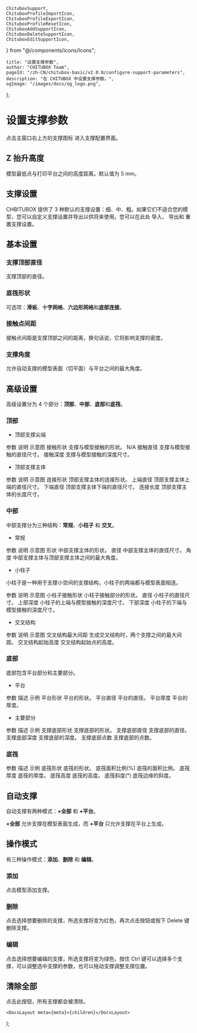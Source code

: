 	ChituboxSupport,
	ChituboxProfileImportIcon,
	ChituboxProfileExportIcon,
	ChituboxProfileResetIcon,
	ChituboxAddSupportIcon,
	ChituboxDeleteSupportIcon,
	ChituboxEditSupportIcon,
} from "@/components/icons/Icons";

	title: "设置支撑参数",
	author: "CHITUBOX Team",
	pageId: "/zh-CN/chitubox-basic/v2.0.0/configure-support-parameters",
	description: "在 CHITUBOX 中设置支撑参数。",
	ogImage: "/images/docs/og_logo.png",
};

# 设置支撑参数

点击主窗口右上方的支撑图标 <ChituboxSupport />进入支撑配置界面。

## Z 抬升高度

模型最低点与打印平台之间的高度距离。默认值为 5 mm。

## 支撑设置

<ImageContainer>
	<AntdImage
		src={
			"/images/docs/en-US/chitubox-basic/2.x.x/010-configure-support-parameters-support-settings.png"
		}
	/>
</ImageContainer>

CHBITUBOX 提供了 3 种默认的支撑设置：细、中、粗。如果它们不适合您的模型，您可以自定义支撑设置并导出以供将来使用。您可以在此处 <ChituboxProfileImportIcon /> 导入、<ChituboxProfileExportIcon /> 导出和 <ChituboxProfileResetIcon /> 重置支撑设置。

## 基本设置

### 支撑顶部直径

支撑顶部的直径。

<ImageContainer>
	<ImageComparison
		img1Src={
			"/images/docs/en-US/chitubox-basic/2.x.x/010-configure-support-parameters-tip-upper-diameter-0.3.png"
		}
		text1={"0.3mm"}
		img2Src={
			"/images/docs/en-US/chitubox-basic/2.x.x/010-configure-support-parameters-tip-upper-diameter-0.6.png"
		}
		text2={"0.6mm"}
	/>
</ImageContainer>

### 底筏形状

可选项：**滑板**、**十字网格**、**六边形网格**和**底部连接**。

<ImageContainer>
	<ImageComparison
		img1Src={
			"/images/docs/en-US/chitubox-basic/2.x.x/010-configure-support-parameters-raft-shape-skate.png"
		}
		text1={"滑板"}
		img2Src={
			"/images/docs/en-US/chitubox-basic/2.x.x/010-configure-support-parameters-raft-shape-cross-grid.png"
		}
		text2={"十字网格"}
	/>
</ImageContainer>

<ImageContainer>
	<ImageComparison
		img1Src={
			"/images/docs/en-US/chitubox-basic/2.x.x/010-configure-support-parameters-raft-shape-hexagonal-grid.png"
		}
		text1={"六边形网格"}
		img2Src={
			"/images/docs/en-US/chitubox-basic/2.x.x/010-configure-support-parameters-raft-shape-bottom-connected.png"
		}
		text2={"底部连接"}
	/>
</ImageContainer>

### 接触点间距

接触点间距是支撑顶部之间的距离，换句话说，它将影响支撑的密度。

<ImageContainer>
	<ImageComparison
		img1Src={
			"/images/docs/en-US/chitubox-basic/2.x.x/010-configure-support-parameters-touch-tip-distance-4.png"
		}
		text1={"1.0mm"}
		img2Src={
			"/images/docs/en-US/chitubox-basic/2.x.x/010-configure-support-parameters-touch-tip-distance-2.png"
		}
		text2={"0.5mm"}
	/>
</ImageContainer>

### 支撑角度

允许自动支撑的模型表面（切平面）与平台之间的最大角度。

<ImageContainer>
	<ImageComparison
		img1Src={
			"/images/docs/en-US/chitubox-basic/2.x.x/010-configure-support-parameters-support-angle-40.png"
		}
		text1={"30°"}
		img2Src={
			"/images/docs/en-US/chitubox-basic/2.x.x/010-configure-support-parameters-support-angle-60.png"
		}
		text2={"60°"}
	/>
</ImageContainer>

## 高级设置

高级设置分为 4 个部分：**顶部**、**中部**、**底部**和**底筏**。

### 顶部

-   顶部支撑尖端

<ResponsiveTable>
	<thead>
		<tr>
			<th>参数</th>
			<th>说明</th>
			<th className="w-[350px]">示意图</th>
		</tr>
	</thead>
	<tbody>
		<tr>
			<td>接触形状</td>
			<td>支撑与模型接触的形状。</td>
			<td>N/A</td>
		</tr>
		<tr>
			<td>接触直径</td>
			<td>支撑与模型接触的直径尺寸。</td>
			<td>
				<ImageContainer className={"max-w-sm"}>
					<AntdImage
						src={
							"/images/docs/en-US/chitubox-basic/2.x.x/010-configure-support-parameters-contact-shape-diameter.gif"
						}
					/>
				</ImageContainer>
			</td>
		</tr>
		<tr>
			<td>接触深度</td>
			<td>支撑与模型接触的深度尺寸。</td>
			<td>
				<ImageContainer className={"max-w-sm"}>
					<AntdImage
						src={
							"/images/docs/en-US/chitubox-basic/2.x.x/010-configure-support-parameters-contact-depth.gif"
						}
					/>
				</ImageContainer>
			</td>
		</tr>
	</tbody>
</ResponsiveTable>

-   顶部支撑主体

<ResponsiveTable>
	<thead>
		<tr>
			<th>参数</th>
			<th>说明</th>
			<th className="w-[350px]">示意图</th>
		</tr>
	</thead>
	<tbody>
		<tr>
			<td>连接形状</td>
			<td>顶部支撑主体的连接形状。</td>
			<td>
				<ImageContainer className={"max-w-sm"}>
					<AntdImage
						src={
							"/images/docs/en-US/chitubox-basic/2.x.x/010-configure-support-parameters-top-connection-shape.gif"
						}
					/>
				</ImageContainer>
			</td>
		</tr>
		<tr>
			<td>上端直径</td>
			<td>顶部支撑主体上端的直径尺寸。</td>
			<td>
				<ImageContainer className={"max-w-sm"}>
					<AntdImage
						src={
							"/images/docs/en-US/chitubox-basic/2.x.x/010-configure-support-parameters-top-upper-diameter.gif"
						}
					/>
				</ImageContainer>
			</td>
		</tr>
		<tr>
			<td>下端直径</td>
			<td>顶部支撑主体下端的直径尺寸。</td>
			<td>
				<ImageContainer className={"max-w-sm"}>
					<AntdImage
						src={
							"/images/docs/en-US/chitubox-basic/2.x.x/010-configure-support-parameters-top-lower-diameter.gif"
						}
					/>
				</ImageContainer>
			</td>
		</tr>
		<tr>
			<td>连接长度</td>
			<td>顶部支撑主体的长度尺寸。</td>
			<td>
				<ImageContainer className={"max-w-sm"}>
					<AntdImage
						src={
							"/images/docs/en-US/chitubox-basic/2.x.x/010-configure-support-parameters-top-connection-length.gif"
						}
					/>
				</ImageContainer>
			</td>
		</tr>
	</tbody>
</ResponsiveTable>

### 中部

中部支撑分为三种结构：**常规**、**小柱子** 和 **交叉**。

-   常规

<ResponsiveTable>
	<thead>
		<tr>
			<th>参数</th>
			<th>说明</th>
			<th className="w-[350px]">示意图</th>
		</tr>
	</thead>
	<tbody>
		<tr>
			<td>形状</td>
			<td>中部支撑主体的形状。</td>
			<td>
				<ImageContainer className={"max-w-sm"}>
					<AntdImage
						src={
							"/images/docs/en-US/chitubox-basic/2.x.x/010-configure-support-parameters-mid-shape.gif"
						}
					/>
				</ImageContainer>
			</td>
		</tr>
		<tr>
			<td>直径</td>
			<td>中部支撑主体的直径尺寸。</td>
			<td>
				<ImageContainer className={"max-w-sm"}>
					<AntdImage
						src={
							"/images/docs/en-US/chitubox-basic/2.x.x/010-configure-support-parameters-mid-diameter.gif"
						}
					/>
				</ImageContainer>
			</td>
		</tr>
		<tr>
			<td>角度</td>
			<td>中部支撑主体与顶部支撑主体之间的最大角度。</td>
			<td>
				<ImageContainer className={"max-w-sm"}>
					<AntdImage
						src={
							"/images/docs/en-US/chitubox-basic/2.x.x/010-configure-support-parameters-mid-angle.gif"
						}
					/>
				</ImageContainer>
			</td>
		</tr>
	</tbody>
</ResponsiveTable>

-   小柱子

小柱子是一种用于支撑小空间的支撑结构，小柱子的两端都与模型表面相连。

<ResponsiveTable>
	<thead>
		<tr>
			<th>参数</th>
			<th>说明</th>
			<th className="w-[350px]">示意图</th>
		</tr>
	</thead>
	<tbody>
		<tr>
			<td>小柱子接触形状</td>
			<td>小柱子接触部分的形状。</td>
			<td>
				<ImageContainer className={"max-w-sm"}>
					<AntdImage
						src={
							"/images/docs/en-US/chitubox-basic/2.x.x/010-configure-support-parameters-pillar-shape.gif"
						}
					/>
				</ImageContainer>
			</td>
		</tr>
		<tr>
			<td>直径</td>
			<td>小柱子的直径尺寸。</td>
			<td>
				<ImageContainer className={"max-w-sm"}>
					<AntdImage
						src={
							"/images/docs/en-US/chitubox-basic/2.x.x/010-configure-support-parameters-pillar-diameter.gif"
						}
					/>
				</ImageContainer>
			</td>
		</tr>
		<tr>
			<td>上部深度</td>
			<td>小柱子的上端与模型接触的深度尺寸。</td>
			<td>
				<ImageContainer className={"max-w-sm"}>
					<AntdImage
						src={
							"/images/docs/en-US/chitubox-basic/2.x.x/010-configure-support-parameters-pillar-upper-depth.gif"
						}
					/>
				</ImageContainer>
			</td>
		</tr>
		<tr>
			<td>下部深度</td>
			<td>小柱子的下端与模型接触的深度尺寸。</td>
			<td>
				<ImageContainer className={"max-w-sm"}>
					<AntdImage
						src={
							"/images/docs/en-US/chitubox-basic/2.x.x/010-configure-support-parameters-pillar-lower-depth.gif"
						}
					/>
				</ImageContainer>
			</td>
		</tr>
	</tbody>
</ResponsiveTable>

-   交叉结构

<ResponsiveTable>
	<thead>
		<tr>
			<th>参数</th>
			<th>说明</th>
			<th className="w-[350px]">示意图</th>
		</tr>
	</thead>
	<tbody>
		<tr>
			<td>交叉结构最大间距</td>
			<td>生成交叉结构时，两个支撑之间的最大间距。</td>
			<td>
				<ImageContainer className={"max-w-sm"}>
					<AntdImage
						src={
							"/images/docs/en-US/chitubox-basic/2.x.x/010-configure-support-parameters-cross-max-spacing.gif"
						}
					/>
				</ImageContainer>
			</td>
		</tr>
		<tr>
			<td>交叉结构起始高度</td>
			<td>交叉结构起始点的高度。</td>
			<td>
				<ImageContainer className={"max-w-sm"}>
					<AntdImage
						src={
							"/images/docs/en-US/chitubox-basic/2.x.x/010-configure-support-parameters-cross-start-height.gif"
						}
					/>
				</ImageContainer>
			</td>
		</tr>
	</tbody>
</ResponsiveTable>

### 底部

底部包含平台部分和主要部分。

-   平台

<ResponsiveTable>
	<thead>
		<tr>
			<th>参数</th>
			<th>描述</th>
			<th className="w-[350px]">示例</th>
		</tr>
	</thead>
	<tbody>
		<tr>
			<td>平台形状</td>
			<td>平台的形状。</td>
			<td>
				<ImageContainer className={"max-w-sm"}>
					<AntdImage
						src={
							"/images/docs/en-US/chitubox-basic/2.x.x/010-configure-support-parameters-platform-shape.gif"
						}
					/>
				</ImageContainer>
			</td>
		</tr>
		<tr>
			<td>平台直径</td>
			<td>平台的直径。</td>
			<td>
				<ImageContainer className={"max-w-sm"}>
					<AntdImage
						src={
							"/images/docs/en-US/chitubox-basic/2.x.x/010-configure-support-parameters-platform-diameter.gif"
						}
					/>
				</ImageContainer>
			</td>
		</tr>
		<tr>
			<td>平台厚度</td>
			<td>平台的厚度。</td>
			<td>
				<ImageContainer className={"max-w-sm"}>
					<AntdImage
						src={
							"/images/docs/en-US/chitubox-basic/2.x.x/010-configure-support-parameters-platform-thickness.gif"
						}
					/>
				</ImageContainer>
			</td>
		</tr>
	</tbody>
</ResponsiveTable>

-   主要部分

<ResponsiveTable>
	<thead>
		<tr>
			<th>参数</th>
			<th>描述</th>
			<th className="w-[350px]">示例</th>
		</tr>
	</thead>
	<tbody>
		<tr>
			<td>支撑底部形状</td>
			<td>支撑底部的形状。</td>
			<td>
				<ImageContainer className={"max-w-sm"}>
					<AntdImage
						src={
							"/images/docs/en-US/chitubox-basic/2.x.x/010-configure-support-parameters-bottom-shape.gif"
						}
					/>
				</ImageContainer>
			</td>
		</tr>
		<tr>
			<td>支撑底部直径</td>
			<td>支撑底部的直径。</td>
			<td>
				<ImageContainer className={"max-w-sm"}>
					<AntdImage
						src={
							"/images/docs/en-US/chitubox-basic/2.x.x/010-configure-support-parameters-bottom-diameter.gif"
						}
					/>
				</ImageContainer>
			</td>
		</tr>
		<tr>
			<td>支撑底部深度</td>
			<td>支撑底部的深度。</td>
			<td>
				<ImageContainer className={"max-w-sm"}>
					<AntdImage
						src={
							"/images/docs/en-US/chitubox-basic/2.x.x/010-configure-support-parameters-bottom-depth.gif"
						}
					/>
				</ImageContainer>
			</td>
		</tr>
		<tr>
			<td>支撑底部点数</td>
			<td>支撑底部的点数。</td>
			<td>
				<ImageContainer className={"max-w-sm"}>
					<AntdImage
						src={
							"/images/docs/en-US/chitubox-basic/2.x.x/010-configure-support-parameters-bottom-point.gif"
						}
					/>
				</ImageContainer>
			</td>
		</tr>
	</tbody>
</ResponsiveTable>

### 底筏

<ResponsiveTable>
	<thead>
		<tr>
			<th>参数</th>
			<th>描述</th>
			<th className="w-[350px]">示例</th>
		</tr>
	</thead>
	<tbody>
		<tr>
			<td>底筏形状</td>
			<td>底筏的形状。</td>
			<td>
				<ImageContainer className={"max-w-sm"}>
					<AntdImage
						src={
							"/images/docs/en-US/chitubox-basic/2.x.x/010-configure-support-parameters-raft-shape.gif"
						}
					/>
				</ImageContainer>
			</td>
		</tr>
		<tr>
			<td>底筏面积比例(%)</td>
			<td>底筏的面积比例。</td>
			<td>
				<ImageContainer className={"max-w-sm"}>
					<AntdImage
						src={
							"/images/docs/en-US/chitubox-basic/2.x.x/010-configure-support-parameters-raft-area-ratio.gif"
						}
					/>
				</ImageContainer>
			</td>
		</tr>
		<tr>
			<td>底筏厚度</td>
			<td>底筏的厚度。</td>
			<td>
				<ImageContainer className={"max-w-sm"}>
					<AntdImage
						src={
							"/images/docs/en-US/chitubox-basic/2.x.x/010-configure-support-parameters-raft-thickness.gif"
						}
					/>
				</ImageContainer>
			</td>
		</tr>
		<tr>
			<td>底筏高度</td>
			<td>底筏的高度。</td>
			<td>
				<ImageContainer className={"max-w-sm"}>
					<AntdImage
						src={
							"/images/docs/en-US/chitubox-basic/2.x.x/010-configure-support-parameters-raft-height.gif"
						}
					/>
				</ImageContainer>
			</td>
		</tr>
		<tr>
			<td>底筏斜度(°)</td>
			<td>底筏边缘的斜度。</td>
			<td>
				<ImageContainer className={"max-w-sm"}>
					<AntdImage
						src={
							"/images/docs/en-US/chitubox-basic/2.x.x/010-configure-support-parameters-raft-slope.gif"
						}
					/>
				</ImageContainer>
			</td>
		</tr>
	</tbody>
</ResponsiveTable>

## 自动支撑

自动支撑有两种模式：**+全部** 和 **+平台**。

**+全部** 允许支撑在模型表面生成，而 **+平台** 只允许支撑在平台上生成。

## 操作模式

有三种操作模式：**添加**、**删除** 和 **编辑**。

### 添加

<ChituboxAddSupportIcon /> 点击模型添加支撑。

### 删除

<ChituboxDeleteSupportIcon /> 点击选择想要删除的支撑，所选支撑将变为红色，再次点击按钮或按下
Delete 键删除支撑。

### 编辑

<ChituboxEditSupportIcon /> 点击选择想要编辑的支撑，所选支撑将变为绿色，按住
Ctrl 键可以选择多个支撑，可以调整选中支撑的参数，也可以拖动支撑调整支撑位置。

## 清除全部

点击此按钮，所有支撑都会被清除。

	<DocsLayout meta={meta}>{children}</DocsLayout>
);

